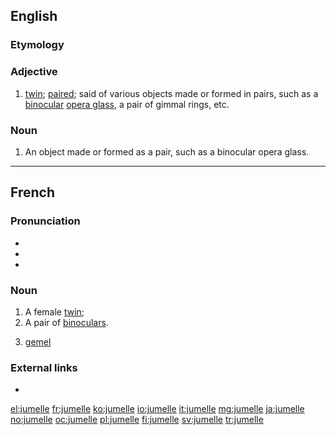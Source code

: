 ==English==

===Etymology===
{{etyl|fr|en}}

===Adjective===
{{en-adj|-}}

# [[twin]]; [[paired]]; said of various objects made or formed in pairs, such as a [[binocular]] [[opera glass]], a pair of gimmal rings, etc.

===Noun===
{{en-noun}}

# An object made or formed as a pair, such as a binocular opera glass.

----

==French==

===Pronunciation===
* {{IPA|/ʒy.mɛl/|lang=fr}}
* {{audio|Fr-jumelle.ogg|audio|lang=fr}}
* {{rhymes|ɛl|lang=fr}}

===Noun===
{{fr-noun|f}}

# A female [[twin]]; {{feminine noun of|jumeau|lang=fr}}
# A pair of [[binoculars]].
# {{label|fr|heraldiccharge}} [[gemel]]

===External links===
* {{R:TLFi}}

[[el:jumelle]]
[[fr:jumelle]]
[[ko:jumelle]]
[[io:jumelle]]
[[it:jumelle]]
[[mg:jumelle]]
[[ja:jumelle]]
[[no:jumelle]]
[[oc:jumelle]]
[[pl:jumelle]]
[[fi:jumelle]]
[[sv:jumelle]]
[[tr:jumelle]]